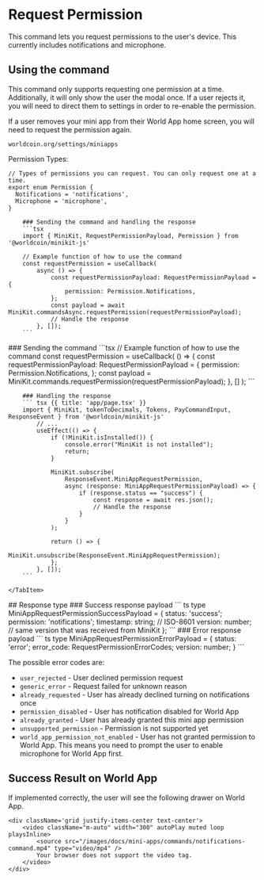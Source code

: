 # Request Permission

This command lets you request permissions to the user's device. This currently includes notifications and microphone. 

## Using the command

This command only supports requesting one permission at a time. Additionally, it will only show the user the modal once. If a user rejects it, you will need to direct them to settings in order to re-enable the permission.

<Note type="info">
	If a user removes your mini app from their World App home screen, you will need to request the permission again.
</Note>

```
worldcoin.org/settings/miniapps
```

Permission Types:
```tsx
// Types of permissions you can request. You can only request one at a time.
export enum Permission {
  Notifications = 'notifications',
  Microphone = 'microphone',
}
```

<Tabs>
  <TabItem label="Async handlers">

        ### Sending the command and handling the response
        ```tsx
        import { MiniKit, RequestPermissionPayload, Permission } from '@worldcoin/minikit-js'

        // Example function of how to use the command
        const requestPermission = useCallback(
            async () => {
                const requestPermissionPayload: RequestPermissionPayload = {
                    permission: Permission.Notifications,
                };
                const payload = await MiniKit.commandsAsync.requestPermission(requestPermissionPayload);
                // Handle the response
            }, []);
        ```

  </TabItem>

  <TabItem label="Event listeners">
        ### Sending the command 
        ```tsx
        // Example function of how to use the command
        const requestPermission = useCallback(
            () => {
                const requestPermissionPayload: RequestPermissionPayload = {
                    permission: Permission.Notifications,
                };
                const payload = MiniKit.commands.requestPermission(requestPermissionPayload);
                },
            []
        );
        ```

        ### Handling the response
        ``` tsx {{ title: 'app/page.tsx' }}
        import { MiniKit, tokenToDecimals, Tokens, PayCommandInput, ResponseEvent } from '@worldcoin/minikit-js'
            // ...
            useEffect(() => {
                if (!MiniKit.isInstalled()) {
                    console.error("MiniKit is not installed");
                    return;
                }

                MiniKit.subscribe(
                    ResponseEvent.MiniAppRequestPermission,
                    async (response: MiniAppRequestPermissionPayload) => {
                        if (response.status == "success") {
                            const response = await res.json();
                            // Handle the response
                        }
                    }
                );

                return () => {
                    MiniKit.unsubscribe(ResponseEvent.MiniAppRequestPermission);
                };
            }, []);
        ```

    </TabItem>

</Tabs>
## Response type 
### Success response payload
``` ts
type MiniAppRequestPermissionSuccessPayload = {
    status: 'success';
    permission: 'notifications';
    timestamp: string;  // ISO-8601
    version: number;    // same version that was received from MiniKit
};
```
### Error response payload
``` ts
type MiniAppRequestPermissionErrorPayload = {
    status: 'error';
    error_code: RequestPermissionErrorCodes;
    version: number;
}
```

The possible error codes are:

-   `user_rejected` - User declined permission request
-   `generic_error` - Request failed for unknown reason
-   `already_requested` - User has already declined turning on notifications once
-   `permission_disabled` - User has notification disabled for World App
-   `already_granted` - User has already granted this mini app permission
-   `unsupported_permission` - Permission is not supported yet
-   `world_app_permission_not_enabled` - User has not granted permission to World App. This means you need to prompt the user to enable microphone for World App first.

## Success Result on World App

If implemented correctly, the user will see the following drawer on World App.

    <div className='grid justify-items-center text-center'>
        <video className="m-auto" width="300" autoPlay muted loop playsInline>
            <source src="/images/docs/mini-apps/commands/notifications-command.mp4" type="video/mp4" />
    		Your browser does not support the video tag.
    	</video>
    </div>
